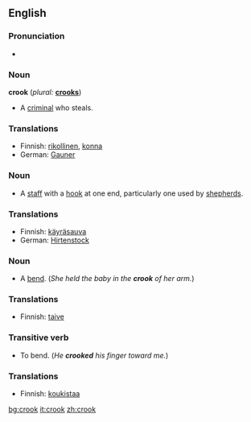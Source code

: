 ==English==

===Pronunciation===
*{{audio|en-us-crook.ogg|Audio (US)}}

===Noun===
'''crook'''  (''plural:'' '''[[crooks]]''')
* A [[criminal]] who steals.

===Translations===
*Finnish: [[rikollinen]], [[konna]]
*German: [[Gauner]] {{m}}

===Noun===
* A [[staff]] with a [[hook]] at one end, particularly one used by [[shepherd]]s.

===Translations===
*Finnish: [[käyräsauva]]
*German: [[Hirtenstock]] {{m}}

===Noun===
* A [[bend]].  (''She held the baby in the '''crook''' of her arm.'')

===Translations===
*Finnish: [[taive]]

===Transitive verb===
{{en-verb}}
* To bend. (''He '''crooked''' his finger toward me.'')

===Translations===
*Finnish: [[koukistaa]]

[[bg:crook]]
[[it:crook]]
[[zh:crook]]